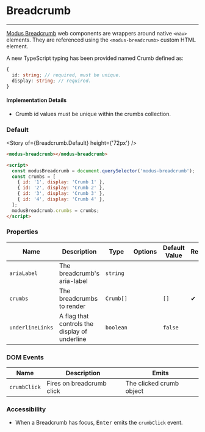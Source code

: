 
# Breadcrumb

---

[Modus Breadcrumb](https://modus.trimble.com/components/web/breadcrumbs/) web components are wrappers around native `<nav>` elements. They are referenced using the `<modus-breadcrumb>` custom HTML element.

A new TypeScript typing has been provided named Crumb defined as:

```ts
{
  id: string; // required, must be unique.
  display: string; // required.
}
```

#### Implementation Details

- Crumb id values must be unique within the crumbs collection.

### Default

<Story of={Breadcrumb.Default} height={'72px'} />

```html
<modus-breadcrumb></modus-breadcrumb>

<script>
  const modusBreadcrumb = document.querySelector('modus-breadcrumb');
  const crumbs = [
    { id: '1', display: 'Crumb 1' },
    { id: '2', display: 'Crumb 2' },
    { id: '3', display: 'Crumb 3' },
    { id: '4', display: 'Crumb 4' },
  ];
  modusBreadcrumb.crumbs = crumbs;
</script>
```

### Properties

| Name             | Description                                   | Type      | Options | Default Value | Required |
| ---------------- | --------------------------------------------- | --------- | ------- | ------------- | -------- |
| `ariaLabel`      | The breadcrumb's aria-label                   | `string`  |         |               |          |
| `crumbs`         | The breadcrumbs to render                     | `Crumb[]` |         | `[]`          | &#10004; |
| `underlineLinks` | A flag that controls the display of underline | `boolean` |         | `false`       |          |

### DOM Events

| Name         | Description               | Emits                    |
| ------------ | ------------------------- | ------------------------ |
| `crumbClick` | Fires on breadcrumb click | The clicked crumb object |

### Accessibility

- When a Breadcrumb has focus, <kbd>Enter</kbd> emits the `crumbClick` event.
